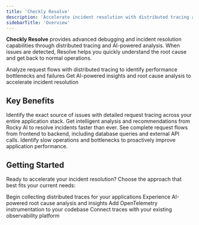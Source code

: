 ```yaml
---
title: 'Checkly Resolve'
description: 'Accelerate incident resolution with distributed tracing and AI-powered root cause analysis.'
sidebarTitle: 'Overview'
---
```


**Checkly Resolve** provides advanced debugging and incident resolution capabilities through distributed tracing and AI-powered analysis. When issues are detected, Resolve helps you quickly understand the root cause and get back to normal operations.

<Card title="Traces" href="/docs/resolve/traces/overview" icon="route" horizontal>
Analyze request flows with distributed tracing to identify performance bottlenecks and failures
</Card>

<Card title="Rocky AI" href="/docs/resolve/rocky-ai/overview" icon="robot" horizontal>
Get AI-powered insights and root cause analysis to accelerate incident resolution
</Card>

## Key Benefits

<AccordionGroup>
<Accordion title="Fast Root Cause Analysis">
Identify the exact source of issues with detailed request tracing across your entire application stack.
</Accordion>

<Accordion title="AI-Powered Insights">
Get intelligent analysis and recommendations from Rocky AI to resolve incidents faster than ever.
</Accordion>

<Accordion title="Full Request Visibility">
See complete request flows from frontend to backend, including database queries and external API calls.
</Accordion>

<Accordion title="Performance Optimization">
Identify slow operations and bottlenecks to proactively improve application performance.
</Accordion>
</AccordionGroup>

## Getting Started

Ready to accelerate your incident resolution? Choose the approach that best fits your current needs:

<CardGroup cols={2}>
<Card title="Start with Traces" href="/docs/resolve/traces/getting-started">
Begin collecting distributed traces for your applications
</Card>

<Card title="Try Rocky AI" href="/docs/resolve/rocky-ai/overview">
Experience AI-powered root cause analysis and insights
</Card>

<Card title="Instrument Your App" href="/docs/resolve/traces/instrumentation/nextjs">
Add OpenTelemetry instrumentation to your codebase
</Card>

<Card title="Export to Tools" href="/docs/resolve/traces/export/to-grafana-tempo">
Connect traces with your existing observability platform
</Card>
</CardGroup>

